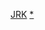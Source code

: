 <noinclude>{{Notice|對於停止使用的車輛型號，請只在有[[Wikipedia:可供查證|可供查證]]的資料表明其全部車輛均已除籍時才列舉在下方「過往使用車輛」子列表中。}}</noinclude>
{{Navbox with collapsible groups
|name=JR九州的車輛
|state=collapsed
|title=[[File:JR logo (kyushu).svg|25px]] [[九州旅客鐵道]]（JR九州）[[在來線]][[鐵路車輛|車輛]]
|titlestyle = border-left:solid 3em #ff0000; border-right:solid 3em #ff0000; background-color:#eee;
|listclass = hlist
|groupstyle = background:silver; font-weight:bold;
|group1 = 現役車輛
|list1 = {{Navbox subgroup
|group1 = [[電力動車組]]
|list1 = {{Navbox subgroup
|group1 = 一般用
|list1 = {{Navbox|child
|groupstyle = width:8em
|liststyle = width:auto
|group1 = 直流用
|list1 = [[日本國鐵103系電力動車組|103系]] – {{Lj|JR九州303系電力動車組|JR九州303系電車|303系}} – {{Lj|JR九州305系電力動車組|JR九州305系電車|305系}}
|group2 = 交直兩用
|list2 = {{Lj|日本國鐵415系電力動車組|国鉄415系電車|415系}}
|group3 = 交流用
|list3 = {{Lj|日本國鐵713系電力動車組|国鉄713系電車|713系}} – [[JR九州811系電力動車組|811系]] – [[JR九州813系電力動車組|813系]] – [[JR九州815系電聯車|815系]] – [[JR九州817系電力動車組|817系]] – [[JR九州821系電力動車組|821系]]
|group4 = 交流蓄電池式
|list4 = [[JR九州BEC819系電聯車|BEC819系]]}}
|group2 = 特急型
|list2 = {{Navbox|child
|groupstyle = width:8em
|liststyle = width:auto
|group3 = 交流用
|list3 = [[JR九州783系電力動車組|783系]] – [[JR九州787系電聯車|787系]] – [[JR九州883系電力動車組|883系]] – [[JR九州885系電力動車組|885系]]}}}}
|group2 = [[柴油動車組]]
|list2 = {{Navbox|child
|groupstyle = width:8em
|liststyle = width:auto
|group2 = 一般用
|list2 = {{Lj|日本國鐵Kiha31型柴油動車組|国鉄キハ31形気動車|Kiha31型}}（停止使用） – [[日本國鐵KiHa40系柴聯車|Kiha40系]] – {{Lj|日本國鐵Kiha66系柴油動車組|国鉄キハ66系気動車|Kiha66系}} – {{Lj|JR九州Kiha125型柴油動車組|JR九州キハ125形気動車|Kiha125型}} – {{Lj|JR九州Kiha200系柴油動車組|JR九州キハ200系気動車|Kiha200系}} – [[JR九州YC1系柴油動車組|YC1系]]
|group3 = 特急型
|list3 = {{Lj|JR九州Kiha71系柴油動車組|JR九州キハ71系気動車|Kiha71系}} – {{Lj|JR九州Kiha72系柴油動車組|JR九州キハ72系気動車|Kiha72系}} – {{Lj|JR九州Kiha183系柴油動車組|JR九州キハ183系気動車|Kiha183系}} – {{Lj|日本國鐵Kiha185系柴油動車組|国鉄キハ185系気動車|Kiha185系}}}}
|group3 = [[客車]]
|list3 = [[日本國鐵14系客車|14系]] – [[日本國鐵50系客車|50系]] – [[日本國鐵Maya34型客車|<span lang="ja">マヤ</span>34型]] – [[JR九州77系客車|77系]]
|group4 = [[貨車]]
|list4 = [[日本國鐵Tora70000型貨車|<span lang="ja">トラ</span>70000型]] – [[日本國鐵Chiki5200型貨車|<span lang="ja">チキ</span>5200型]] – [[日本國鐵Chiki5500型貨車 (二代)|<span lang="ja">チキ</span>5500型]] – [[日本國鐵Chiki6000型貨車|<span lang="ja">チキ</span>6000型]] – [[日本國鐵Yo8000型貨車|<span lang="ja">ヨ</span>8000型]] – [[日本國鐵Toki25000型貨車|<span lang="ja">ヤ</span>550型]]
|group5 = [[蒸氣機車]]
|list5 = [[日本國鐵8620型蒸氣機車|8620型]]
|group6 = [[電力機車]]
|list6 = [[日本國鐵ED76型電力機車|ED76型]] – [[日本國鐵EF81型電力機車|EF81型]]
|group7 = [[柴油機車]]
|list7 = [[日本國鐵DE10型柴油機車|DE10型]] – [[JR貨物DF200型柴油機車|DF200型]]}}
|group2 = 過往使用車輛
|list2 ={{Navbox subgroup
|group1 = [[電力動車組]]
|list1 = [[日本國鐵415系電力動車組|423系]] – [[日本國鐵457系電力動車組|457系 – 475系]] – [[日本國鐵419系、715系電力動車組|715系]] – [[日本國鐵72系電力動車組|<span lang="ja">クモヤ</span>740型]]
|group2 = [[柴油動車組]]
|list2 = [[日本國鐵Kiha20系柴聯車|<span lang="ja">キハ</span>20系]] – [[日本國鐵Kiha35系柴聯車|<span lang="ja">キハ</span>35系]] – [[日本國鐵Kiha45系柴聯車|<span lang="ja">キハ</span>45系]]
|group3 = [[客車]]
|list3 = [[日本國鐵12系客車|12系]] – [[日本國鐵24系客車|24系]] – [[日本國鐵Oya31型客車|<span lang="ja">オヤ</span>31型]]
|group4 = [[貨車]]
|list4 = [[日本國鐵So80型貨車|<span lang="ja">ソ</span>80型]]
|group5 = [[電力機車]]
|list5 = [[日本國鐵EF30型電力機車|EF30型]]
|group6 = [[柴油機車]]
|list6 = [[日本國鐵DD16型柴油機車|DD16型]] – [[日本國鐵DD51型柴油機車|DD51型]]
}}}}<noinclude>
[[Category:日本鐵路車輛列表模板|JRK]]
[[Category:九州旅客鐵道車輛|*]]
</noinclude>